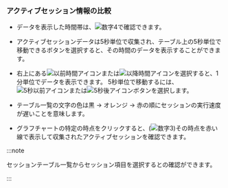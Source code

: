 ### アクティブセッション情報の比較

<ProdImg img='db-compare-count-trend-activesession.png' desc='アクティブセッション' />

- データを表示した時間帯は、![数字4](/img/number-04.png)で確認できます。

- アクティブセッションデータは5秒単位で収集され、テーブル上の5秒単位で移動できるボタンを選択すると、その時間のデータを表示することができます。

- 右上にある![以前時間アイコン](/img/ico-left-time.svg)または![以降時間アイコン](/img/ico-right-time.svg)を選択すると、1分単位でデータを表示できます。 5秒単位で移動するには、![5秒以前アイコン](/img/ic-caret-left.svg)または![5秒後アイコン](/img/ic-caret-right.svg)ボタンを選択します。

- <Cmdname sid="active_sessions" />テーブル一覧の文字の色は黒 → <span class='slow'>オレンジ</span> → <span class='vslow'>赤</span>の順にセッションの実行速度が遅いことを意味します。

- グラフチャートの特定の時点をクリックすると、(![数字3](/img/number-03.png))その時点を赤い線で表示して収集されたアクティブセッションを確認できます。

<InDoc product="oracle-pro">

:::note

セッションテーブル一覧からセッション項目を選択すると<Cmdname sid="session_detail" className="uitext" />の確認ができます。

:::

</InDoc>
